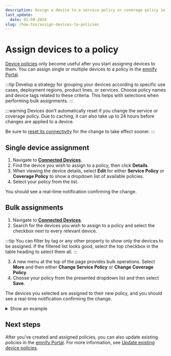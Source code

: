 ```yaml
---
description: Assign a device to a service policy or coverage policy in the emnify Portal
last_update:
  date: 01-09-2024
slug: /how-tos/assign-devices-to-policies
---
```


# Assign devices to a policy

[Device policies](/portal/device-policies) only become useful after you start assigning devices to them.
You can assign single or multiple devices to a policy in the [emnify Portal](https://portal.emnify.com/).

:::tip
Develop a strategy for grouping your devices according to specific use cases, deployment regions, product lines, or services.
Choose policy names and device tags related to these criteria.
This helps with selections when performing bulk assignments.
:::

:::warning
Devices don't automatically reset if you change the service or coverage policy.
Due to caching, it can also take up to 24 hours before changes are applied to a device.

Be sure to [reset its connectivity](/portal/connected-devices#reset-connectivity) for the change to take effect sooner.
:::

## Single device assignment

1. Navigate to [**Connected Devices**](https://portal.emnify.com/connected-devices).
1. Find the device you wish to assign to a policy, then click **Details**.
1. When viewing the device details, select **Edit** for either **Service Policy** or **Coverage Policy** to show a dropdown list of available policies.
1. Select your policy from the list.

You should see a real-time notification confirming the change.

## Bulk assignments

1. Navigate to [**Connected Devices**](https://portal.emnify.com/connected-devices).
2. Search for the devices you wish to assign to a policy and select the checkbox next to every relevant device.

:::tip
You can filter by tag or any other property to show only the devices to be assigned.
If the filtered list looks good, select the top checkbox in the table heading to select them all.
:::

3. A new menu at the top of the page provides bulk operations.
Select **More** and then either **Change Service Policy** or **Change Coverage Policy**.
4. Choose your policy from the presented dropdown list and then select **Save**.

The devices you selected are assigned to their new policy, and you should see a real-time notification confirming the change.

<details className="details details--example">
  <summary>Show an example</summary>
  <Image
    srcPath={require('./assets/portal-connected-devices-bulk-policy-change.png').default}
  />
</details>

## Next steps

After you've created and assigned policies, you can also update existing policies in the [emnify Portal](https://portal.emnify.com/).
For more information, see [Update existing device policies](/how-tos/update-existing-device-policies).
